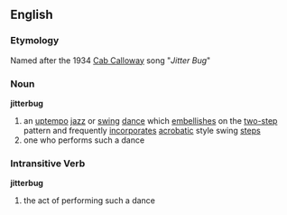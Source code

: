 ==English==
=== Etymology ===
Named after the 1934 [[Cab Calloway]] song "''Jitter Bug''"

=== Noun ===
'''jitterbug'''
# an [[uptempo]] [[jazz]] or [[swing]] [[dance]] which [[embellishes]] on the [[two-step]] pattern and frequently [[incorporates]] [[acrobatic]] style swing [[steps]]
# one who performs such a dance

=== Intransitive Verb ===
'''jitterbug'''
# the act of performing such a dance